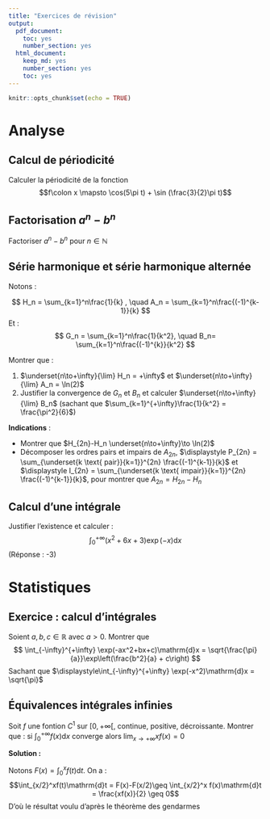 ```yaml
---
title: "Exercices de révision"
output:
  pdf_document:
    toc: yes
    number_section: yes
  html_document:
    keep_md: yes
    number_section: yes
    toc: yes
---
```


```r
knitr::opts_chunk$set(echo = TRUE)
```

# Analyse
## Calcul de périodicité

Calculer la périodicité de la fonction $$f\colon x \mapsto \cos(5\pi t) + \sin (\frac{3}{2}\pi t)$$

## Factorisation $a^n -b^n$

Factoriser $a^n -b^n$ pour $n\in\mathbb N$

## Série harmonique et série harmonique alternée
Notons :

$$
H_n = \sum_{k=1}^n\frac{1}{k} ,
\quad
A_n = \sum_{k=1}^n\frac{(-1)^{k-1}}{k}
$$
Et :
$$
G_n = \sum_{k=1}^n\frac{1}{k^2},
\quad
B_n= \sum_{k=1}^n\frac{(-1)^{k}}{k^2}
$$

Montrer que :  

1. $\underset{n\to+\infty}{\lim} H_n = +\infty$ et $\underset{n\to+\infty}{\lim} A_n = \ln(2)$
2. Justifier la convergence de $G_n$ et $B_n$ et calculer $\underset{n\to+\infty}{\lim} B_n$ (sachant que $\sum_{k=1}^{+\infty}\frac{1}{k^2} = \frac{\pi^2}{6}$)

**Indications** :  

- Montrer que $H_{2n}-H_n \underset{n\to+\infty}\to \ln(2)$ 
- Décomposer les ordres pairs et impairs de $A_{2n}$, $\displaystyle P_{2n} = \sum_{\underset{k \text{ pair}}{k=1}}^{2n} \frac{(-1)^{k-1}}{k}$ et $\displaystyle I_{2n} = \sum_{\underset{k \text{ impair}}{k=1}}^{2n} \frac{(-1)^{k-1}}{k}$, pour montrer que $A_{2n} = H_{2n}-H_n$


## Calcul d'une intégrale

Justifier l'existence et calculer :
$$
\int_{0}^{+\infty} (x^2 +6x +3)\exp(-x)\mathrm{d}x
$$
(Réponse : -3)

# Statistiques

## Exercice : calcul d'intégrales
Soient $a,b,c\in\mathbb R$ avec $a>0$. Montrer que 
$$
\int_{-\infty}^{+\infty} \exp(-ax^2+bx+c)\mathrm{d}x = \sqrt{\frac{\pi}{a}}\exp\left(\frac{b^2}{a} + c\right)
$$
Sachant que $\displaystyle\int_{-\infty}^{+\infty} \exp(-x^2)\mathrm{d}x = \sqrt{\pi}$

## Équivalences intégrales infinies

Soit $f$ une fontion $C^1$ sur $[0,+\infty[$, continue, positive, décroissante.
Montrer que : si $\int_0^{+\infty}f(x) \mathrm{d}x$ converge alors $\lim_{x\to+\infty}xf(x) = 0$


**Solution :**

Notons $F(x) = \int_0^x f(t)\mathrm{d}t$. On a :
$$\int_{x/2}^xf(t)\mathrm{d}t = F(x)-F(x/2)\geq \int_{x/2}^x f(x)\mathrm{d}t = \frac{xf(x)}{2} \geq 0$$
D'où le résultat voulu d'après le théorème des gendarmes
